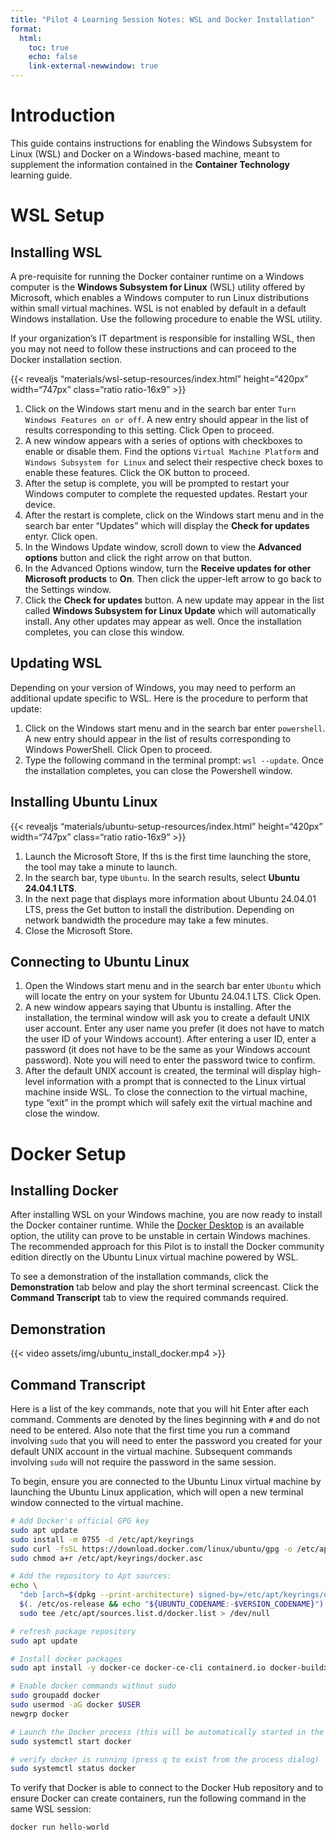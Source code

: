 ```yaml
---
title: "Pilot 4 Learning Session Notes: WSL and Docker Installation"
format:
  html:
    toc: true
    echo: false
    link-external-newwindow: true
---
```


# Introduction

This guide contains instructions for enabling the Windows Subsystem for Linux (WSL) and Docker on a Windows-based machine, meant to supplement the information contained in the **Container Technology** learning guide.

# WSL Setup

## Installing WSL

A pre-requisite for running the Docker container runtime on a Windows computer is the **Windows Subsystem for Linux** (WSL) utility offered by Microsoft, which enables a Windows computer to run Linux distributions within small virtual machines. WSL is not enabled by default in a default Windows installation. Use the following procedure to enable the WSL utility.

::: {.callout-tip}
If your organization's IT department is responsible for installing WSL, then you may not need to follow these instructions and can proceed to the Docker installation section.
:::

{{< revealjs "materials/wsl-setup-resources/index.html" height="420px" width="747px" class="ratio ratio-16x9" >}}

1. Click on the Windows start menu and in the search bar enter `Turn Windows Features on or off`. A new entry should appear in the list of results corresponding to this setting. Click Open to proceed.
2. A new window appears with a series of options with checkboxes to enable or disable them. Find the options `Virtual Machine Platform` and `Windows Subsystem for Linux` and select their respective check boxes to enable these features. Click the OK button to proceed.
3. After the setup is complete, you will be prompted to restart your Windows computer to complete the requested updates. Restart your device.
4. After the restart is complete, click on the Windows start menu and in the search bar enter "Updates" which will display the **Check for updates** entyr. Click open.
5. In the Windows Update window, scroll down to view the **Advanced options** button and click the right arrow on that button.
6. In the Advanced Options window, turn the **Receive updates for other Microsoft products** to **On**. Then click the upper-left arrow to go back to the Settings window.
7. Click the **Check for updates** button. A new update may appear in the list called **Windows Subsystem for Linux Update** which will automatically install. Any other updates may appear as well. Once the installation completes, you can close this window.

## Updating WSL

Depending on your version of Windows, you may need to perform an additional update specific to WSL. Here is the procedure to perform that update:

1.  Click on the Windows start menu and in the search bar enter `powershell`. A new entry should appear in the list of results corresponding to Windows PowerShell. Click Open to proceed.
2. Type the following command in the terminal prompt: `wsl --update`. Once the installation completes, you can close the Powershell window.

## Installing Ubuntu Linux

{{< revealjs "materials/ubuntu-setup-resources/index.html" height="420px" width="747px" class="ratio ratio-16x9" >}}

1. Launch the Microsoft Store, If ths is the first time launching the store, the tool may take a minute to launch.
2. In the search bar, type `Ubuntu`. In the search results, select **Ubuntu 24.04.1 LTS**.
3. In the next page that displays more information about Ubuntu 24.04.01 LTS, press the Get button to install the distribution. Depending on network bandwidth the procedure may take a few minutes.
4. Close the Microsoft Store.

## Connecting to Ubuntu Linux

1. Open the Windows start menu and in the search bar enter `Ubuntu` which will locate the entry on your system for Ubuntu 24.04.1 LTS. Click Open.
2. A new window appears saying that Ubuntu is installing. After the installation, the terminal window will ask you to create a default UNIX user account. Enter any user name you prefer (it does not have to match the user ID of your Windows account). After entering a user ID, enter a password (it does not have to be the same as your Windows account password). Note you will need to enter the password twice to confirm.
3. After the default UNIX account is created, the terminal will display high-level information with a prompt that is connected to the Linux virtual machine inside WSL. To close the connection to the virtual machine, type "exit" in the prompt which will safely exit the virtual machine and close the window.

# Docker Setup

## Installing Docker

After installing WSL on your Windows machine, you are now ready to install the Docker container runtime. While the [Docker Desktop](https://www.docker.com/products/docker-desktop/) is an available option, the utility can prove to be unstable in certain Windows machines. The recommended approach for this Pilot is to install the Docker community edition directly on the Ubuntu Linux virtual machine powered by WSL.

To see a demonstration of the installation commands, click the **Demonstration** tab below and play the short terminal screencast. Click the **Command Transcript** tab to view the required commands required.

::: {.panel-tabset}
## Demonstration

{{< video assets/img/ubuntu_install_docker.mp4 >}}

## Command Transcript

Here is a list of the key commands, note that you will hit Enter after each command. Comments are denoted by the lines beginning with `#` and do not need to be entered. Also note that the first time you run a command involving `sudo` that you will need to enter the password you created for your default UNIX account in the virtual machine. Subsequent commands involving `sudo` will not require the password in the same session.

To begin, ensure you are connected to the Ubuntu Linux virtual machine by launching the Ubuntu Linux application, which will open a new terminal window connected to the virtual machine.

``` sh
# Add Docker's official GPG key
sudo apt update
sudo install -m 0755 -d /etc/apt/keyrings
sudo curl -fsSL https://download.docker.com/linux/ubuntu/gpg -o /etc/apt/keyrings/docker.asc
sudo chmod a+r /etc/apt/keyrings/docker.asc

# Add the repository to Apt sources:
echo \
  "deb [arch=$(dpkg --print-architecture) signed-by=/etc/apt/keyrings/docker.asc] https://download.docker.com/linux/ubuntu \
  $(. /etc/os-release && echo "${UBUNTU_CODENAME:-$VERSION_CODENAME}") stable" | \
  sudo tee /etc/apt/sources.list.d/docker.list > /dev/null

# refresh package repository
sudo apt update

# Install docker packages
sudo apt install -y docker-ce docker-ce-cli containerd.io docker-buildx-plugin docker-compose-plugin

# Enable docker commands without sudo
sudo groupadd docker
sudo usermod -aG docker $USER
newgrp docker

# Launch the Docker process (this will be automatically started in the VM in your future sessions)
sudo systemctl start docker

# verify docker is running (press q to exist from the process dialog)
sudo systemctl status docker
```
:::

To verify that Docker is able to connect to the Docker Hub repository and to ensure Docker can create containers, run the following command in the same WSL session:

``` bash
docker run hello-world
```


